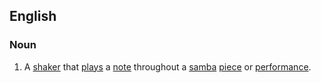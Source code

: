==English==

===Noun===
{{en-noun|s}}

# {{musical instrument}} A [[shaker]] that [[plays]] a [[note]] throughout a [[samba]] [[piece]] or [[performance]].